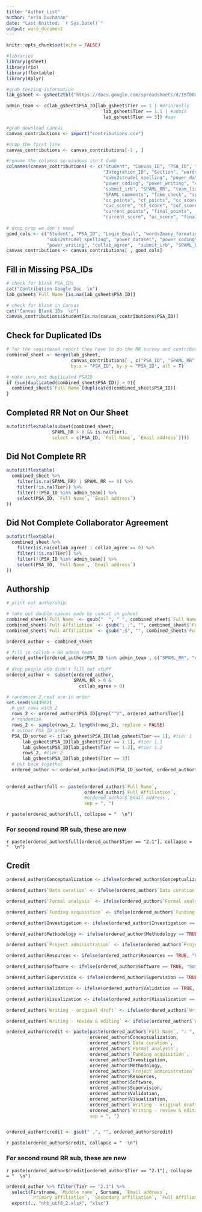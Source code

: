 ```yaml
---
title: "Author_List"
author: "erin buchanan"
date: "Last Knitted: `r Sys.Date()`"
output: word_document
---
```


```r
knitr::opts_chunk$set(echo = FALSE)
```

```r
#libraries
library(gsheet)
library(rio)
library(flextable)
library(dplyr)
```

```r
#grab tenzing information
lab_gsheet <- gsheet2tbl("https://docs.google.com/spreadsheets/d/15f0OaG_R6WK_hOIhBwwQ3YEzrjbsVkUT8FqTQilR4zA/edit?usp=sharing")

admin_team <- c(lab_gsheet$PSA_ID[lab_gsheet$Tier == 1 | #erin/kelly
                                    lab_gsheet$Tier == 1.1 | #admin
                                    lab_gsheet$Tier == 3]) #sav
```

```r
#grab download canvas
canvas_contributions <- import("contributions.csv")

#drop the first line
canvas_contributions <- canvas_contributions[-1 , ]

#rename the columns so windows isn't dumb
colnames(canvas_contributions) <- c("Student", "Canvas_ID", "PSA_ID", "Login_Email", 
                                    "Integration_ID", "Section", "words2many_formating",
                                    "subs2strudel_spelling", "power_dataset",
                                    "power_coding", "power_writing", "collab_agree", 
                                    "submit_irb", "SPAML_RR", "team_list", "fall2021_pres",
                                    "SPAML_comments", "fake_check", "spring_data",
                                    "cc_points", "cf_points", "cc_score", 
                                    "cuc_score", "cf_score", "cuf_score", 
                                    "current_points", "final_points",
                                    "current_score", "uc_score", "final_score", "uf_score")
                                    
# drop crap we don't need
good_cols <- c("Student", "PSA_ID", "Login_Email", "words2many_formating", 
               "subs2strudel_spelling", "power_dataset", "power_coding", 
               "power_writing", "collab_agree",  "submit_irb", "SPAML_RR")
canvas_contributions <- canvas_contributions[ , good_cols] 
```

## Fill in Missing PSA_IDs

```r
# check for blank PSA_IDs
cat("Contribution Google Doc  \n")
lab_gsheet$`Full Name`[is.na(lab_gsheet$PSA_ID)]

# check for blank in Canvas
cat("Canvas Blank IDs  \n")
canvas_contributions$Student[is.na(canvas_contributions$PSA_ID)]
```

## Check for Duplicated IDs 

```r
# for the registered report they have to do the RR survey and contributor survey
combined_sheet <- merge(lab_gsheet, 
                        canvas_contributions[ , c("PSA_ID", "SPAML_RR", "collab_agree")], 
                        by.x = "PSA_ID", by.y = "PSA_ID", all = T) 

# make sure not duplicated PSAID
if (sum(duplicated(combined_sheet$PSA_ID)) > 0){
  combined_sheet$`Full Name`[duplicated(combined_sheet$PSA_ID)]
}
```

## Completed RR Not on Our Sheet

```r
autofit(flextable(subset(combined_sheet, 
                 SPAML_RR > 0 && is.na(Tier), 
                 select = c(PSA_ID, `Full Name`, `Email address`))))
```

## Did Not Complete RR

```r
autofit(flextable(
  combined_sheet %>% 
    filter(is.na(SPAML_RR) | SPAML_RR == 0) %>% 
    filter(!is.na(Tier)) %>% 
    filter(!(PSA_ID %in% admin_team)) %>% 
    select(PSA_ID, `Full Name`, `Email address`)
))
```

## Did Not Complete Collaborator Agreement 

```r
autofit(flextable(
  combined_sheet %>% 
    filter(is.na(collab_agree) | collab_agree == 0) %>% 
    filter(!is.na(Tier)) %>% 
    filter(!(PSA_ID %in% admin_team)) %>% 
    select(PSA_ID, `Full Name`, `Email address`)
))
```

## Authorship

```r
# print out authorship 

# take out double spaces made by concat in gsheet
combined_sheet$`Full Name` <- gsub("  ", " ", combined_sheet$`Full Name`)
combined_sheet$`Full Affiliation` <- gsub("; ;", "", combined_sheet$`Full Affiliation`)
combined_sheet$`Full Affiliation` <- gsub(";$", "", combined_sheet$`Full Affiliation`)

ordered_author <- combined_sheet

# fill in collab + RR admin team
ordered_author[ordered_author$PSA_ID %in% admin_team , c("SPAML_RR", "collab_agree")] <- 1
  
# drop people who didn't fill out stuff
ordered_author <- subset(ordered_author, 
                         SPAML_RR > 0 &
                           collab_agree > 0)

# randomize 2 rest are in order 
set.seed(5843902)
  # get rows with 2
  rows_2 <- ordered_author$PSA_ID[grep("^2", ordered_author$Tier)]
  # randomize
  rows_2 <- sample(rows_2, length(rows_2), replace = FALSE)
  # author PSA ID order
  PSA_ID_sorted <- c(lab_gsheet$PSA_ID[lab_gsheet$Tier == 1], #tier 1
      lab_gsheet$PSA_ID[lab_gsheet$Tier == 1.1], #tier 1.1
      lab_gsheet$PSA_ID[lab_gsheet$Tier == 1.2], #tier 1.2
      rows_2, #tier 2
      lab_gsheet$PSA_ID[lab_gsheet$Tier == 3])
  # put back together
  ordered_author <- ordered_author[match(PSA_ID_sorted, ordered_author$PSA_ID), ]
  
  
ordered_author$full <- paste(ordered_author$`Full Name`, 
                             ordered_author$`Full Affiliation`, 
                             #ordered_author$`Email address`, 
                             sep = ", ")


```

`r paste(ordered_author$full, collapse = "  \n")`

### For second round RR sub, these are new

`r paste(ordered_author$full[ordered_author$Tier == "2.1"], collapse = "  \n")`

## Credit

```r
ordered_author$Conceptualization <- ifelse(ordered_author$Conceptualization == TRUE, "Conceptualization", "")

ordered_author$`Data curation` <- ifelse(ordered_author$`Data curation` == TRUE, "Data Curation", "")

ordered_author$`Formal analysis` <- ifelse(ordered_author$`Formal analysis` == TRUE, "Formal Analysis", "")

ordered_author$`Funding acquisition` <- ifelse(ordered_author$`Funding acquisition` == TRUE, "Funding Acquisition", "")

ordered_author$Investigation <- ifelse(ordered_author$Investigation == TRUE, "Investigation", "")

ordered_author$Methodology <- ifelse(ordered_author$Methodology == TRUE, "Methodology", "")

ordered_author$`Project administration` <- ifelse(ordered_author$`Project administration` == TRUE, "Project Administration", "")

ordered_author$Resources <- ifelse(ordered_author$Resources == TRUE, "Resources", "")

ordered_author$Software <- ifelse(ordered_author$Software == TRUE, "Software", "")

ordered_author$Supervision <- ifelse(ordered_author$Supervision == TRUE, "Supervision", "")

ordered_author$Validation <- ifelse(ordered_author$Validation == TRUE, "Validation", "")

ordered_author$Visualization <- ifelse(ordered_author$Visualization == TRUE, "Visualization", "")

ordered_author$`Writing - original draft` <- ifelse(ordered_author$`Writing - original draft` == TRUE, "Writing - Original Draft", "")

ordered_author$`Writing - review & editing` <- ifelse(ordered_author$`Writing - review & editing` == TRUE, "Writing - Review & Editing", "")

ordered_author$credit <- paste(paste(ordered_author$`Full Name`, ": ", sep = ""), 
                               ordered_author$Conceptualization, 
                               ordered_author$`Data curation`, 
                               ordered_author$`Formal analysis`, 
                               ordered_author$`Funding acquisition`, 
                               ordered_author$Investigation, 
                               ordered_author$Methodology,
                               ordered_author$`Project administration`, 
                               ordered_author$Resources, 
                               ordered_author$Software, 
                               ordered_author$Supervision, 
                               ordered_author$Validation, 
                               ordered_author$Visualization, 
                               ordered_author$`Writing - original draft`, 
                               ordered_author$`Writing - review & editing`, 
                               sep = ", ")


ordered_author$credit <- gsub(" ,", "", ordered_author$credit)
```

`r paste(ordered_author$credit, collapse = "  \n")`

### For second round RR sub, these are new

`r paste(ordered_author$credit[ordered_author$Tier == "2.1"], collapse = "  \n")`

```r
ordered_author %>% filter(Tier == "2.1") %>% 
  select(Firstname, `Middle name`, Surname, `Email address`, 
         `Primary affiliation`, `Secondary affiliation`, `Full Affiliation`, PSA_ID) %>% 
  export(., "nhb_utf8_2.xlsx", "xlsx")
```

